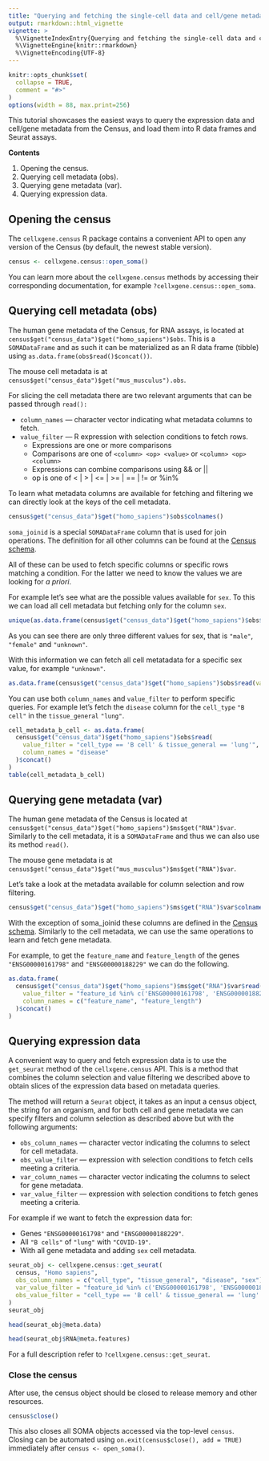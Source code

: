 ```yaml
---
title: "Querying and fetching the single-cell data and cell/gene metadata"
output: rmarkdown::html_vignette
vignette: >
  %\VignetteIndexEntry{Querying and fetching the single-cell data and cell/gene metadata}
  %\VignetteEngine{knitr::rmarkdown}
  %\VignetteEncoding{UTF-8}
---
```


```r
knitr::opts_chunk$set(
  collapse = TRUE,
  comment = "#>"
)
options(width = 88, max.print=256)
```

<!--
THIS VIGNETTE IS BASED ON:
https://github.com/chanzuckerberg/cellxgene-census/blob/main/api/python/notebooks/api_demo/census_query_extract.ipynb
-->

This tutorial showcases the easiest ways to query the expression data and cell/gene metadata from the Census, and load them into R data frames and Seurat assays.

**Contents**

1. Opening the census.
2. Querying cell metadata (obs).
3. Querying gene metadata (var).
4. Querying expression data.

## Opening the census

The `cellxgene.census` R package contains a convenient API to open any version of the Census (by default, the newest stable version).

```r
census <- cellxgene.census::open_soma()
```

You can learn more about the `cellxgene.census` methods by accessing their corresponding documentation, for example `?cellxgene.census::open_soma`.

## Querying cell metadata (obs)

The human gene metadata of the Census, for RNA assays, is located at `census$get("census_data")$get("homo_sapiens")$obs`. This is a `SOMADataFrame` and as such it can be materialized as an R data frame (tibble) using `as.data.frame(obs$read()$concat())`.

The mouse cell metadata is at `census$get("census_data")$get("mus_musculus").obs`.

For slicing the cell metadata there are two relevant arguments that can be passed through `read():`

- `column_names` — character vector indicating what metadata columns to fetch.
- `value_filter` — R expression with selection conditions to fetch rows.
  - Expressions are one or more comparisons
  - Comparisons are one of `<column> <op> <value>` or `<column> <op> <column>`
  - Expressions can combine comparisons using && or ||
  - op is one of < | > | <= | >= | == | != or %in%

To learn what metadata columns are available for fetching and filtering we can directly look at the keys of the cell metadata.

```r
census$get("census_data")$get("homo_sapiens")$obs$colnames()
```

`soma_joinid` is a special `SOMADataFrame` column that is used for join operations. The definition for all other columns can be found at the [Census schema](https://chanzuckerberg.github.io/cellxgene-census/cellxgene_census_docsite_schema.html).

All of these can be used to fetch specific columns or specific rows matching a condition. For the latter we need to know the values we are looking for *a priori*.

For example let's see what are the possible values available for `sex`. To this we can load all cell metadata but fetching only for the column `sex`.

```r
unique(as.data.frame(census$get("census_data")$get("homo_sapiens")$obs$read(column_names = "sex")$concat()))
```

As you can see there are only three different values for sex, that is `"male"`, `"female"` and `"unknown"`.

With this information we can fetch all cell metatadata for a specific sex value, for example `"unknown"`.

```r
as.data.frame(census$get("census_data")$get("homo_sapiens")$obs$read(value_filter = "sex == 'unknown'")$concat())
```

You can use both `column_names` and `value_filter` to perform specific queries. For example let's fetch the `disease` column for the `cell_type` `"B cell"` in the `tissue_general` `"lung"`.

```r
cell_metadata_b_cell <- as.data.frame(
  census$get("census_data")$get("homo_sapiens")$obs$read(
    value_filter = "cell_type == 'B cell' & tissue_general == 'lung'",
    column_names = "disease"
  )$concat()
)
table(cell_metadata_b_cell)
```

## Querying gene metadata (var)

The human gene metadata of the Census is located at `census$get("census_data")$get("homo_sapiens")$ms$get("RNA")$var`. Similarly to the cell metadata, it is a `SOMADataFrame` and thus we can also use its method `read()`.

The mouse gene metadata is at `census$get("census_data")$get("mus_musculus")$ms$get("RNA")$var`.

Let's take a look at the metadata available for column selection and row filtering.

```r
census$get("census_data")$get("homo_sapiens")$ms$get("RNA")$var$colnames()
```

With the exception of soma_joinid these columns are defined in the [Census schema](https://cellxgene-census.readthedocs.io/en/latest/cellxgene_census_docsite_schema.html). Similarly to the cell metadata, we can use the same operations to learn and fetch gene metadata.

For example, to get the `feature_name` and `feature_length` of the genes `"ENSG00000161798"` and `"ENSG00000188229"` we can do the following.

```r
as.data.frame(
  census$get("census_data")$get("homo_sapiens")$ms$get("RNA")$var$read(
    value_filter = "feature_id %in% c('ENSG00000161798', 'ENSG00000188229')",
    column_names = c("feature_name", "feature_length")
  )$concat()
)
```
## Querying expression data

A convenient way to query and fetch expression data is to use the `get_seurat` method of the `cellxgene.census` API. This is a method that combines the column selection and value filtering we described above to obtain slices of the expression data based on metadata queries.

The method will return a `Seurat` object, it takes as an input a census object, the string for an organism, and for both cell and gene metadata we can specify filters and column selection as described above but with the following arguments:

- `obs_column_names` — character vector indicating the columns to select for cell metadata.
- `obs_value_filter` — expression with selection conditions to fetch cells meeting a criteria.
- `var_column_names` — character vector indicating the columns to select for gene metadata.
- `var_value_filter` — expression with selection conditions to fetch genes meeting a criteria.

For example if we want to fetch the expression data for:

- Genes `"ENSG00000161798"` and `"ENSG00000188229"`.
- All `"B cells"` of `"lung"` with `"COVID-19"`.
- With all gene metadata and adding `sex` cell metadata.

```r
seurat_obj <- cellxgene.census::get_seurat(
  census, "Homo sapiens",
  obs_column_names = c("cell_type", "tissue_general", "disease", "sex"),
  var_value_filter = "feature_id %in% c('ENSG00000161798', 'ENSG00000188229')",
  obs_value_filter = "cell_type == 'B cell' & tissue_general == 'lung' & disease == 'COVID-19'"
)
seurat_obj
```

```r
head(seurat_obj@meta.data)
```


```r
head(seurat_obj$RNA@meta.features)
```

For a full description refer to `?cellxgene.census::get_seurat`.

### Close the census

After use, the census object should be closed to release memory and other resources.

```r
census$close()
```

This also closes all SOMA objects accessed via the top-level `census`. Closing can be automated using `on.exit(census$close(), add = TRUE)` immediately after `census <- open_soma()`.
